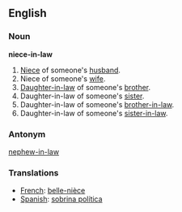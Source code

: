 ==English==

===Noun===
'''niece-in-law'''

#[[Niece]] of someone's [[husband]].
#Niece of someone's [[wife]].
#[[Daughter-in-law]] of someone's [[brother]].
#Daughter-in-law of someone's [[sister]].
#Daughter-in-law of someone's [[brother-in-law]].
#Daughter-in-law of someone's [[sister-in-law]].

===Antonym===
[[nephew-in-law]]

===Translations===
*[[French]]: [[belle-nièce]]
*[[Spanish]]: [[sobrina política]]